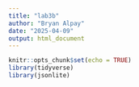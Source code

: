 ```yaml
---
title: "lab3b"
author: "Bryan Alpay"
date: "2025-04-09"
output: html_document
---
```


```r
knitr::opts_chunk$set(echo = TRUE)
library(tidyverse)
library(jsonlite)
```

```r




```



